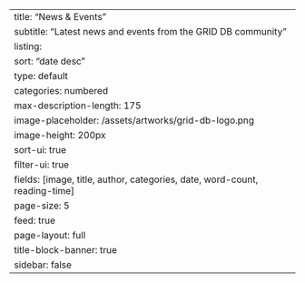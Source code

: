 ---
title: "News & Events"
subtitle: "Latest news and events from the GRID DB community"
listing: 
  sort: "date desc"
  type: default
  categories: numbered
  max-description-length: 175
  image-placeholder: /assets/artworks/grid-db-logo.png
  image-height: 200px
  sort-ui: true
  filter-ui: true
  fields: [image, title, author, categories, date, word-count, reading-time]
  page-size: 5
  feed: true
page-layout: full
title-block-banner: true
sidebar: false
---